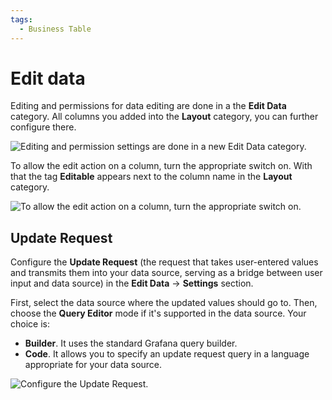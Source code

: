 ```yaml
---
tags:
  - Business Table
---
```



# Edit data

Editing and permissions for data editing are done in a the **Edit Data** category. All columns you added into the **Layout** category, you can further configure there.

<Image
  title="Editing and permission settings are done in a new Edit Data category."
  src="/img/plugins/business-table/category.png"
/>

To allow the edit action on a column, turn the appropriate switch on. With that the tag **Editable** appears next to the column name in the **Layout** category.

<Image
  title="To allow the edit action on a column, turn the appropriate switch on."
  src="/img/plugins/business-table/edit-tag.png"
/>

## Update Request

Configure the **Update Request** (the request that takes user-entered values and transmits them into your data source, serving as a bridge between user input and data source) in the **Edit Data** -> **Settings** section.

First, select the data source where the updated values should go to. Then, choose the **Query Editor** mode if it's supported in the data source. Your choice is:

- **Builder**. It uses the standard Grafana query builder.
- **Code**. It allows you to specify an update request query in a language appropriate for your data source.

<Image
  title="Configure the Update Request."
  src="/img/plugins/business-table/update-request.png"
/>